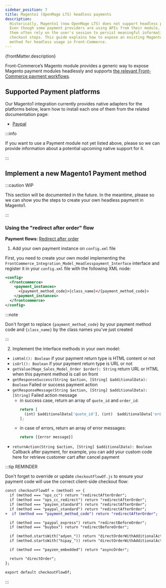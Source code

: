 ```yaml
---
sidebar_position: 7
title: Magento1 (OpenMage LTS) headless payments
description:
  Historically, Magento1 (now OpenMage LTS) does not support headless payments.
  Even though some payment providers are using APIs from their module, most of
  them often rely on the user's session to persist meaningful information across
  checkout steps. This guide explains how to expose an existing Magento payment
  method for headless usage in Front-Commerce.
---
```


<p>{frontMatter.description}</p>


Front-Commerce’s Magento module provides a generic way to expose Magento payment
modules headlessly and supports
[the relevant Front-Commerce payment workflows](/docs/2.x/advanced/payments/payment-workflows).

## Supported Payment platforms

Our Magento1 integration currently provides native adapters for the platforms
below, learn how to install each one of them from the related documentation
page:

- [Paypal](/docs/2.x/advanced/payments/paypal#magento1-openmagelts-module)

:::info

If you want to use a Payment module not yet listed above, please <ContactLink />
so we can provide information about a potential upcoming native support for it.

:::

## Implement a new Magento1 Payment method

:::caution WIP

<span>
  This section will be documented in the future. In the meantime, please
  <ContactLink /> so we can show you the steps to create your own headless
  payment in Magento1.
</span>

:::

### Using the "redirect after order" flow

**Payment flows:**
[Redirect after order](/docs/2.x/advanced/payments/payment-workflows#redirect-after-order)

1. Add your own payment instance on `config.xml` file

First, you need to create your own model implementing the
`FrontCommerce_Integration_Model_Headlesspayment_Interface` interface and
register it in your `config.xml` file with the following XML node:

```xml
<config>
  <frontcommerce>
    <payment_instances>
      <{payment_method_code}>{class_name}</{payment_method_code}>
    </payment_instances>
  </frontcommerce>
</config>
```

:::note

Don't forget to replace `{payment_method_code}` by your payment method code and
`{class_name}` by the class names you've just created

:::

2. Implement the interface methods in your own model:

- `isHtml(): Boolean` if your payment return type is HTML content or not
- `isUrl(): Boolean` if your payment return type is URL or not
- `getValue(Mage_Sales_Model_Order $order): String` return URL or HTML when this
  payment method is call on front
- `getResponseSuccess(String $action, [String] $additionalData): Boolean` Failed
  or success payment action
- `getResponseMessage(String $action, [String] $additionalData): [String]`
  Failed action message
  - in success case, return an array of `quote_id` and `order_id`:
    ```js
    return [
      (int) $additionalData['quote_id'], (int)  $additionalData['order_id']
    ];
    ```
  - in case of errors, return an array of error messages:
    ```js
    return [{error message}]
    ```
- `returnAction(String $action, [String] $additionalData): Boolean` Callback
  after payment, for example, you can add your custom code here for retrieve
  customer cart after cancel payment

:::tip REMINDER

Don't forget to override or update `checkoutFlowOf.js` to ensure your payment
code will use the correct client-side checkout flow:

```diff title="theme/pages/Checkout/checkoutFlowOf.js"
const checkoutFlowOf = (method) => {
  if (method === "ops_cc") return "redirectAfterOrder";
  if (method === "ops_cc_redirect") return "redirectAfterOrder";
  if (method === "payzen_standard") return "redirectAfterOrder";
  if (method === "paypal_standard") return "redirectAfterOrder";
+  if (method === "payment_method_code") return "redirectAfterOrder";

  if (method === "paypal_express") return "redirectBeforeOrder";
  if (method === "buybox") return "redirectBeforeOrder";

  if (method.startsWith("adyen_")) return "directOrderWithAdditionalAction";
  if (method.startsWith("hipay_")) return "directOrderWithAdditionalAction";

  if (method === "payzen_embedded") return "asyncOrder";

  return "directOrder";
};

export default checkoutFlowOf;
```

:::
